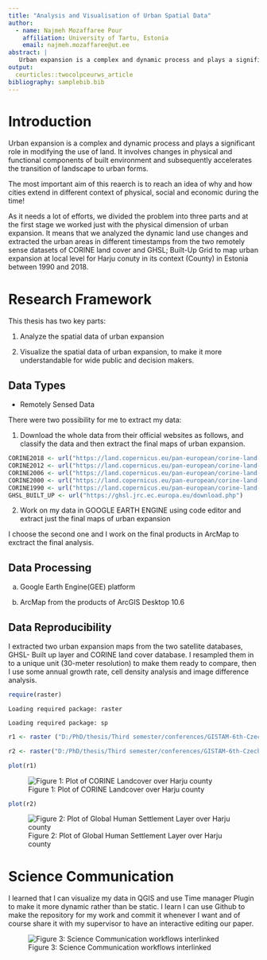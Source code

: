 ```yaml
---
title: "Analysis and Visualisation of Urban Spatial Data"
author:
  - name: Najmeh Mozaffaree Pour
    affiliation: University of Tartu, Estonia
    email: najmeh.mozaffaree@ut.ee
abstract: |
   Urban expansion is a complex and dynamic process and plays a significant role in modifying the use of land. The aim of this reaerch is to reach an idea of why and how cities extend in different context of physical, social and economic during the time.
output:
  ceurticles::twocolpceurws_article
bibliography: samplebib.bib
---
```


# Introduction

Urban expansion is a complex and dynamic process and plays a significant
role in modifying the use of land. It involves changes in physical and
functional components of built environment and subsequently accelerates
the transition of landscape to urban forms.

The most important aim of this reaerch is to reach an idea of why and
how cities extend in different context of physical, social and economic
during the time!

As it needs a lot of efforts, we divided the problem into three parts
and at the first stage we worked just with the physical dimension of
urban expansion. It means that we analyzed the dynamic land use changes
and extracted the urban areas in different timestamps from the two
remotely sense datasets of CORINE land cover and GHSL; Built-Up Grid to
map urban expansion at local level for Harju conuty in its context
(County) in Estonia between 1990 and 2018.

# Research Framework

This thesis has two key parts:

1) Analyze the spatial data of urban expansion

2) Visualize the spatial data of urban expansion, to make it more
understandable for wide public and decision makers.

## Data Types

- Remotely Sensed Data

There were two possibility for me to extract my data:

1. Download the whole data from their official websites as follows, and
    classify the data and then extract the final maps of urban
    expansion.

```r
CORINE2018 <- url("https://land.copernicus.eu/pan-european/corine-land-cover/clc2018")
CORINE2012 <- url("https://land.copernicus.eu/pan-european/corine-land-cover/clc2012")
CORINE2006 <- url("https://land.copernicus.eu/pan-european/corine-land-cover/clc2006")
CORINE2000 <- url("https://land.copernicus.eu/pan-european/corine-land-cover/clc2000")
CORINE1990 <- url("https://land.copernicus.eu/pan-european/corine-land-cover/clc1990")
GHSL_BUILT_UP <- url("https://ghsl.jrc.ec.europa.eu/download.php")
```

2. Work on my data in GOOGLE EARTH ENGINE using code editor and extract
    just the final maps of urban expansion

I choose the second one and I work on the final products in ArcMap to
exctract the final analysis.

## Data Processing

a.  Google Earth Engine(GEE) platform

b.  ArcMap from the products of ArcGIS Desktop 10.6

## Data Reproducibility

I extracted two urban expansion maps from the two satellite databases,
GHSL- Built up layer and CORINE land cover database. I resampled them in
to a unique unit (30-meter resolution) to make them ready to compare,
then I use some annual growth rate, cell density analysis and image
difference analysis.

```r
require(raster)
```

    Loading required package: raster

    Loading required package: sp

```r
r1 <- raster ("D:/PhD/thesis/Third semester/conferences/GISTAM-6th-Czech/EXPORT MAPS/CORINE-harju.tif")

r2 <- raster("D:/PhD/thesis/Third semester/conferences/GISTAM-6th-Czech/EXPORT MAPS/gGHSL-HARJU.tif")

plot(r1)
```

![Figure 1: Plot of CORINE Landcover over Harju county](fig1.png)

```r
plot(r2)
```

![Figure 2: Plot of Global Human Settlement Layer over Harju county](fig2.png)


# Science Communication

I learned that I can visualize my data in QGIS and use Time manager
Plugin to make it more dynamic rather than be static. I learn I can use
Github to make the repository for my work and commit it whenever I want
and of course share it with my supervisor to have an interactive editing
our paper.

![Figure 3: Science Communication workflows interlinked](fig3.png)
